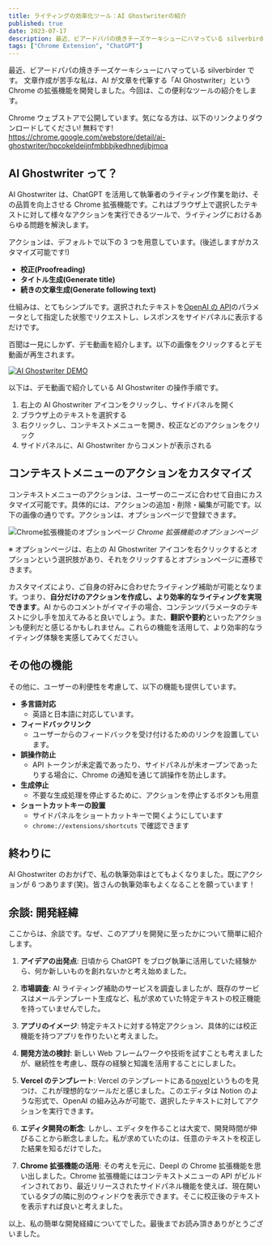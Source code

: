 ```yaml
---
title: ライティングの効率化ツール：AI Ghostwriterの紹介
published: true
date: 2023-07-17
description: 最近、ビアードパパの焼きチーズケーキシューにハマっている silverbirder です。文章作成が苦手な私は、AI が文章を代筆する「AI Ghostwriter」という Chrome の拡張機能を開発しました。今回は、この便利なツールの紹介をします。
tags: ["Chrome Extension", "ChatGPT"]
---
```


最近、ビアードパパの焼きチーズケーキシューにハマっている silverbirder です。
文章作成が苦手な私は、AI が文章を代筆する「AI Ghostwriter」という Chrome の拡張機能を開発しました。今回は、この便利なツールの紹介をします。

Chrome ウェブストアで公開しています。気になる方は、以下のリンクよりダウンロードしてください! 無料です!
https://chrome.google.com/webstore/detail/ai-ghostwriter/hpcokeldeijnfmbbbjkedhnedjjbjmoa

## AI Ghostwriter って？

AI Ghostwriter は、ChatGPT を活用して執筆者のライティング作業を助け、その品質を向上させる Chrome 拡張機能です。これはブラウザ上で選択したテキストに対して様々なアクションを実行できるツールで、ライティングにおけるあらゆる問題を解決します。

アクションは、デフォルトで以下の 3 つを用意しています。(後述しますがカスタマイズ可能です!)

- **校正(Proofreading)**
- **タイトル生成(Generate title)**
- **続きの文章生成(Generate following text)**

仕組みは、とてもシンプルです。選択されたテキストを[OpenAI の API](https://platform.openai.com/docs/api-reference/chat/create)のパラメータとして指定した状態でリクエストし、レスポンスをサイドパネルに表示するだけです。

百聞は一見にしかず、デモ動画を紹介します。以下の画像をクリックするとデモ動画が再生されます。

[![AI Ghostwriter DEMO](https://res.cloudinary.com/silverbirder/video/upload/c_scale,w_640/v1689335147/silver-birder.github.io/blog/ai_ghost_writer_demo.gif)](https://res.cloudinary.com/silverbirder/video/upload/c_scale,w_640/v1689335147/silver-birder.github.io/blog/ai_ghost_writer_demo.gif)

以下は、デモ動画で紹介している AI Ghostwriter の操作手順です。

1. 右上の AI Ghostwriter アイコンをクリックし、サイドパネルを開く
2. ブラウザ上のテキストを選択する
3. 右クリックし、コンテキストメニューを開き、校正などのアクションをクリック
4. サイドパネルに、AI Ghostwriter からコメントが表示される

## コンテキストメニューのアクションをカスタマイズ

コンテキストメニューのアクションは、ユーザーのニーズに合わせて自由にカスタマイズ可能です。具体的には、アクションの追加・削除・編集が可能です。以下の画像の通りです。アクションは、オプションページで登録できます。

![Chrome拡張機能のオプションページ](https://storage.googleapis.com/zenn-user-upload/088188b02d18-20230716.png)
_Chrome 拡張機能のオプションページ_

※ オプションページは、右上の AI Ghostwriter アイコンを右クリックするとオプションという選択肢があり、それをクリックするとオプションページに遷移できます。

カスタマイズにより、ご自身の好みに合わせたライティング補助が可能となります。つまり、**自分だけのアクションを作成し、より効率的なライティングを実現できます**。AI からのコメントがイマイチの場合、コンテンツパラメータのテキストに少し手を加えてみると良いでしょう。また、**翻訳や要約**といったアクションも便利だと感じるかもしれません。これらの機能を活用して、より効率的なライティング体験を実感してみてください。

## その他の機能

その他に、ユーザーの利便性を考慮して、以下の機能も提供しています。

- **多言語対応**
  - 英語と日本語に対応しています。
- **フィードバックリンク**
  - ユーザーからのフィードバックを受け付けるためのリンクを設置しています。
- **誤操作防止**
  - API トークンが未定義であったり、サイドパネルが未オープンであったりする場合に、Chrome の通知を通じて誤操作を防止します。
- **生成停止**
  - 不要な生成処理を停止するために、アクションを停止するボタンも用意
- **ショートカットキーの設置**
  - サイドパネルをショートカットキーで開くようにしています
  - `chrome://extensions/shortcuts` で確認できます

## 終わりに

AI Ghostwriter のおかげで、私の執筆効率はとてもよくなりました。既にアクションが 6 つあります(笑)。皆さんの執筆効率もよくなることを願っています！

## 余談: 開発経緯

ここからは、余談です。なぜ、このアプリを開発に至ったかについて簡単に紹介します。

1. **アイデアの出発点**: 日頃から ChatGPT をブログ執筆に活用していた経験から、何か新しいものを創れないかと考え始めました。

2. **市場調査**: AI ライティング補助のサービスを調査しましたが、既存のサービスはメールテンプレート生成など、私が求めていた特定テキストの校正機能を持っていませんでした。

3. **アプリのイメージ**: 特定テキストに対する特定アクション、具体的には校正機能を持つアプリを作りたいと考えました。

4. **開発方法の検討**: 新しい Web フレームワークや技術を試すことも考えましたが、継続性を考慮し、既存の経験と知識を活用することにしました。

5. **Vercel のテンプレート**: Vercel のテンプレートにある[novel](https://vercel.com/templates/next.js/novel)というものを見つけ、これが理想的なツールだと感じました。このエディタは Notion のような形式で、OpenAI の組み込みが可能で、選択したテキストに対してアクションを実行できます。

6. **エディタ開発の断念**: しかし、エディタを作ることは大変で、開発時間が伸びることから断念しました。私が求めていたのは、任意のテキストを校正した結果を知るだけでした。

7. **Chrome 拡張機能の活用**: その考えを元に、Deepl の Chrome 拡張機能を思い出しました。Chrome 拡張機能にはコンテキストメニューの API がビルドインされており、最近リリースされたサイドパネル機能を使えば、現在開いているタブの隣に別のウィンドウを表示できます。そこに校正後のテキストを表示すれば良いと考えました。

以上、私の簡単な開発経緯についてでした。最後までお読み頂きありがとうございました。
